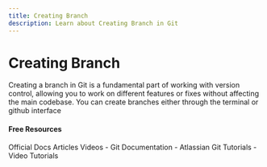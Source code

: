 ```yaml
---
title: Creating Branch
description: Learn about Creating Branch in Git
---
```


# Creating Branch

Creating a branch in Git is a fundamental part of working with version control, allowing you to work on different features or fixes without affecting the main codebase. You can create branches either through the terminal or github interface

#### Free Resources

<Tabs defaultValue="official">
<TabsList>
<TabsTrigger value="official">Official Docs</TabsTrigger>
<TabsTrigger value="article">Articles</TabsTrigger>
<TabsTrigger value="video">Videos</TabsTrigger>
</TabsList>

<TabsContent value="official">
- <Link href="https://git-scm.com/docs">Git Documentation</Link>
</TabsContent>
<TabsContent value="article">
- <Link href="https://www.atlassian.com/git/tutorials">Atlassian Git Tutorials</Link>
</TabsContent>
<TabsContent value="video">
- <Link href="https://www.youtube.com/results?search_query=git+creating-branch+tutorial">Video Tutorials</Link>
</TabsContent>
</Tabs>
